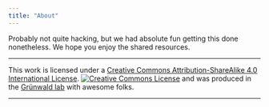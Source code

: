 ```yaml
---
title: "About"
---
```


Probably not quite hacking, but we had absolute fun getting this done nonetheless. We hope you enjoy  the shared resources.

---

This work is licensed under a <a rel="license" href="http://creativecommons.org/licenses/by-sa/4.0/">Creative Commons Attribution-ShareAlike 4.0 International License</a>.
<a rel="license" href="http://creativecommons.org/licenses/by-sa/4.0/"><img alt="Creative Commons License" style="border-width:0" src="https://i.creativecommons.org/l/by-sa/4.0/88x31.png"></a> and was produced in the [Gr&uuml;nwald lab](http://grunwaldlab.cgrb.oregonstate.edu/) with awesome folks.

---